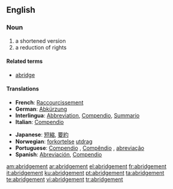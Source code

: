 ==English==

===Noun===
{{en-noun}}

# a shortened version
# a reduction of rights

====Related terms====
*[[abridge]]

====Translations====
{{top}}
*'''French''': [[Raccourcissement]]
*'''German''': [[Abkürzung]]
*'''Interlingua''': [[Abbreviation]],  [[Compendio]], [[Summario]]
*'''Italian''': [[Compendio]]
{{mid}}
*'''Japanese''': [[短縮]], [[要約]]
*'''Norwegian''': [[forkortelse]]  {{c}} [[utdrag]] {{n}}
*'''Portuguese''': [[Compendio]] {{m}}, [[Compêndio]] {{m}}, [[abreviação]] {{f}}
*'''Spanish''': [[Abreviación]], [[Compendio]] {{m}}
{{bottom}}

[[am:abridgement]]
[[ar:abridgement]]
[[el:abridgement]]
[[fr:abridgement]]
[[it:abridgement]]
[[ku:abridgement]]
[[pt:abridgement]]
[[ta:abridgement]]
[[te:abridgement]]
[[vi:abridgement]]
[[tr:abridgement]]